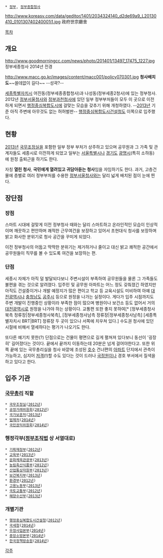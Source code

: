  * [[정부]], [[정부종합청사]]

http://www.koreasv.com/data/geditor/1401/2034324140_d2de69a9_L20130410_010130740240001i1.jpg
政府世宗廳舍 

[[목차]]
== 개요 ==
http://www.goodmorningcc.com/news/photo/201401/13497_17475_1227.jpg
정부세종청사 2014년 전경

http://www.macc.go.kr/images/content/macc001/policy070301.jpg
'''청사배치도'''~~쓸데없이 길다~~ --성곽?--

[[세종특별자치시]] 어진동(정부세종종합청사)과 나성동(정부세종2청사)에 있는 정부청사. 2012년 [[정부서울청사]]와 [[정부과천청사]]에 있던 일부 정부부처들이 모두 이 곳으로 이전하게 되면서 [[행정중심복합도시]]에 걸맞는 모습을 갖추기 위해 개청하였다. --[[2013년]] 기준 아직 주변에 아무것도 없는 허허벌판-- [[행정중심복합도시건설청]]도 이쪽으로 입주했다.
== 현황 ==
[[2013년]] [[국무조정실]]을 포함한 일부 정부 부처가 상주하고 있으며 공무원과 그 가족 및 관계자들도 세종시로 이전하게 되었고 일부는 [[서울특별시]]나 [[경기도]] [[광명시]](특히 소하동)에 원정 출퇴근을 하기도 한다. 

자칭 '''열린 청사''', '''국민에게 열려있고 귀담아듣는 청사'''임을 자임하기도 한다. 과거, 고층건물에  층별로 여러 정부부처를 수용한 [[정부서울청사]]와는 달리 넓게 배치된 점이 눈에 띈다. 
== 장단점 ==
=== 장점 ===
스마트 시대에 걸맞게 이전 정부청사 때와는 달리 스마트하고 온라인적인 모습이 인상적이며 깨끗하고 편안하며 쾌적한 근무여건을 보장하고 있어서 초현대식 청사를 보장하며 밝고 화사한 분위기로 청사 공간을 꾸미게 되었다. 

이전 정부청사의 어둡고 딱딱한 분위기는 제거하거나 줄이고 대신 밝고 쾌적한 공간에서 공무원들이 직무를 볼 수 있도록 여건을 보장하는 편.
=== 단점 ===
세종시 자체가 아직 덜 발달되다보니 주변시설이 부족하여 공무원들을 물론 그 가족들도 불편을 겪는 것으로 알려졌다. 입주민 및 공무원 아파트는 어느 정도 갖춰졌긴 하였지만 아직도 건설중이거나 개발 예정지가 많은 편이고 학교 등 교육시설도 미비하여 아예 [[대전광역시]]나 [[충청남도]] [[공주시]] 등으로 원정을 나가는 실정이다. 게다가 입주 시점까지도 주변 개발이 진행중인 상황이라 부족한 점이 많으며 병원이나 보건소 등도 없어서 거의 [[대전광역시]]로 원정을 나가야 하는 상황이다. 교통편 또한 좋지 못하여[* [정부세종청사북측 정류장|정부세종청사북측], [정부세종청사남측 정류장|정부세종청사남측] [세종특별자치시 BRT|BRT] 정류장 두 곳이 있으나 서쪽에 치우쳐 있다.] 수도권 청사에 있던 시절에 비해서 열세하다는 평가가 나오기도 한다. 

또다른 예기치 못한(?) 단점으로는 건물이 평면으로 길게 펼쳐져 있다보니 동선이 '굉장히' 길어졌다는 것이다. 끝에서 끝까지 이동하는데 20분은 넘게 걸어야한다고. 또한 위쪽 끝에 있는 국무총리실을 청사 바깥에 조성된 [[호수]] 건너편의 [[아파트]] 단지에서 관측이 가능하고, 심지어 [[저격]](!)할 수도 있다는 것이 드러나 [[국가정보원|국정원]]이나 경호 부서에서 질색을 하고 있다고 한다.

== 입주 기관 ==
=== [[국무총리]] 직할 === 
 * [[국무조정실]]([[2012년]])
 * [[공정거래위원회]]([[2012년]])
 * [[국가보훈처]]([[2013년]])
 * [[법제처]]([[2014년]])
 * [[국민권익위원회]]([[2014년]])
=== 행정각부([[정부조직법]] 상 서열대로) === 
 * [[기획재정부]]([[2012년]])
 * [[교육부]]([[2013년]])
 * [[문화체육관광부]]([[2013년]])
 * [[농림축산식품부]]([[2012년]])
 * [[산업통상자원부]]([[2013년]])
 * [[보건복지부]]([[2013년]])
 * [[환경부]]([[2012년]])
 * [[고용노동부]]([[2013년]])
 * [[국토교통부]]([[2012년]])
 * [[해양수산부]]([[2013년]])
=== 개별기관 ===
 * [[행정중심복합도시건설청]]([[2012년]])
 * [[국세청]]([[2014년]])
 * [[우정사업본부]]([[2014년]])
 * [[중앙소방본부]]([[2014년]])
 * [[한국정책방송원]]([[2014년]])

[[각주]]

